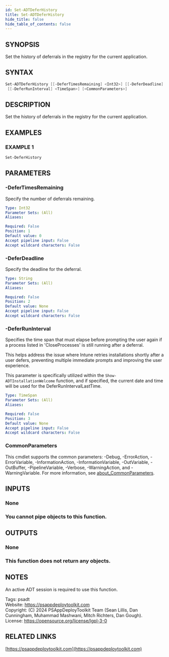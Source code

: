 ```yaml
---
id: Set-ADTDeferHistory
title: Set-ADTDeferHistory
hide_title: false
hide_table_of_contents: false
---
```


## SYNOPSIS

Set the history of deferrals in the registry for the current application.

## SYNTAX

```powershell
Set-ADTDeferHistory [[-DeferTimesRemaining] <Int32>] [[-DeferDeadline] <String>]
 [[-DeferRunInterval] <TimeSpan>] [<CommonParameters>]
```

## DESCRIPTION

Set the history of deferrals in the registry for the current application.

## EXAMPLES

### EXAMPLE 1

```powershell
Set-DeferHistory
```

## PARAMETERS

### -DeferTimesRemaining

Specify the number of deferrals remaining.

```yaml
Type: Int32
Parameter Sets: (All)
Aliases:

Required: False
Position: 1
Default value: 0
Accept pipeline input: False
Accept wildcard characters: False
```

### -DeferDeadline

Specify the deadline for the deferral.

```yaml
Type: String
Parameter Sets: (All)
Aliases:

Required: False
Position: 2
Default value: None
Accept pipeline input: False
Accept wildcard characters: False
```

### -DeferRunInterval

Specifies the time span that must elapse before prompting the user again if a process listed in 'CloseProcesses' is still running after a deferral.

This helps address the issue where Intune retries installations shortly after a user defers, preventing multiple immediate prompts and improving the user experience.

This parameter is specifically utilized within the `Show-ADTInstallationWelcome` function, and if specified, the current date and time will be used for the DeferRunIntervalLastTime.

```yaml
Type: TimeSpan
Parameter Sets: (All)
Aliases:

Required: False
Position: 3
Default value: None
Accept pipeline input: False
Accept wildcard characters: False
```

### CommonParameters

This cmdlet supports the common parameters: -Debug, -ErrorAction, -ErrorVariable, -InformationAction, -InformationVariable, -OutVariable, -OutBuffer, -PipelineVariable, -Verbose, -WarningAction, and -WarningVariable. For more information, see [about_CommonParameters](http://go.microsoft.com/fwlink/?LinkID=113216).

## INPUTS

### None

### You cannot pipe objects to this function.
## OUTPUTS

### None

### This function does not return any objects.
## NOTES
An active ADT session is required to use this function.

Tags: psadt<br />
Website: https://psappdeploytoolkit.com<br />
Copyright: (C) 2024 PSAppDeployToolkit Team (Sean Lillis, Dan Cunningham, Muhammad Mashwani, Mitch Richters, Dan Gough).<br />
License: https://opensource.org/license/lgpl-3-0

## RELATED LINKS

[https://psappdeploytoolkit.com](https://psappdeploytoolkit.com)

